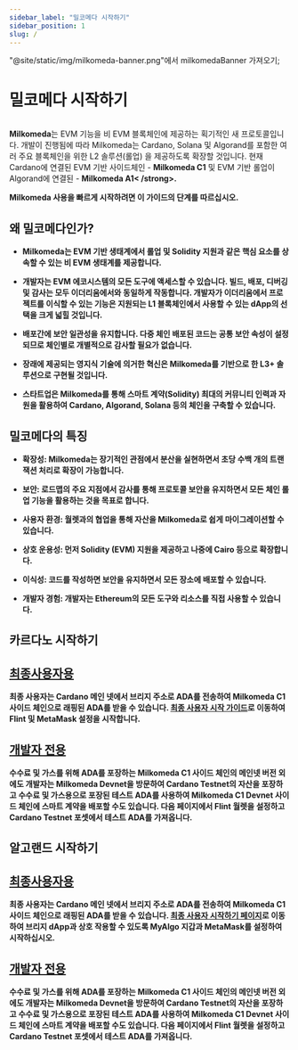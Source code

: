 ```yaml
---
sidebar_label: "밀코메다 시작하기"
sidebar_position: 1
slug: /
---
```


"@site/static/img/milkomeda-banner.png"에서 milkomedaBanner 가져오기;

# 밀코메다 시작하기

<img src={milkomedaBanner} className="img-full" alt="" />

**Milkomeda**는 EVM 기능을 비 EVM 블록체인에 제공하는 획기적인 새 프로토콜입니다. 개발이 진행됨에 따라 Milkomeda는 Cardano, Solana 및 Algorand를 포함한 여러 주요 블록체인을 위한 L2 솔루션(롤업) 을 제공하도록 확장할 것입니다. 현재 Cardano에 연결된 EVM 기반 사이드체인 - <strong>Milkomeda C1</strong> 및 EVM 기반 롤업이 Algorand에 연결된 - <strong>Milkomeda A1< /strong>.</p> 

<p spaces-before="0">
  Milkomeda 사용을 빠르게 시작하려면 이 가이드의 단계를 따르십시오.
</p>

<h2 spaces-before="0">
  왜 밀코메다인가?
</h2>

<ul>
  <li>
    <p spaces-before="0">
      Milkomeda는 EVM 기반 생태계에서 롤업 및 Solidity 지원과 같은 핵심 요소를 상속할 수 있는 비 EVM 생태계를 제공합니다.
    </p>
  </li>
  <li>
    <p spaces-before="0">
      개발자는 EVM 에코시스템의 모든 도구에 액세스할 수 있습니다. 빌드, 배포, 디버깅 및 감사는 모두 이더리움에서와 동일하게 작동합니다. 개발자가 이더리움에서 프로젝트를 이식할 수 있는 기능은 지원되는 L1 블록체인에서 사용할 수 있는 dApp의 선택을 크게 넓힐 것입니다.
    </p>
  </li>
  <li>
    <p spaces-before="0">
      배포간에 보안 일관성을 유지합니다. 다중 체인 배포된 코드는 공통 보안 속성이 설정되므로 체인별로 개별적으로 감사할 필요가 없습니다.
    </p>
  </li>
  <li>
    <p spaces-before="0">
      장래에 제공되는 영지식 기술에 의거한 혁신은 Milkomeda를 기반으로 한 L3+ 솔루션으로 구현될 것입니다.
    </p>
  </li>
  <li>
    <p spaces-before="0">
      스타트업은 Milkomeda를 통해 스마트 계약(Solidity) 최대의 커뮤니티 인력과 자원을 활용하여 Cardano, Algorand, Solana 등의 체인을 구축할 수 있습니다.
    </p>
  </li>
</ul>

<h2 spaces-before="0">
  밀코메다의 특징
</h2>

<ul>
  <li>
    <p spaces-before="0">
      확장성: Milkomeda는 장기적인 관점에서 분산을 실현하면서 초당 수백 개의 트랜잭션 처리로 확장이 가능합니다.
    </p>
  </li>
  <li>
    <p spaces-before="0">
      보안: 로드맵의 주요 지점에서 감사를 통해 프로토콜 보안을 유지하면서 모든 체인 롤업 기능을 활용하는 것을 목표로 합니다.
    </p>
  </li>
  <li>
    <p spaces-before="0">
      사용자 환경: 월렛과의 협업을 통해 자산을 Milkomeda로 쉽게 마이그레이션할 수 있습니다.
    </p>
  </li>
  <li>
    <p spaces-before="0">
      상호 운용성: 먼저 Solidity (EVM) 지원을 제공하고 나중에 Cairo 등으로 확장합니다.
    </p>
  </li>
  <li>
    <p spaces-before="0">
      이식성: 코드를 작성하면 보안을 유지하면서 모든 장소에 배포할 수 있습니다.
    </p>
  </li>
  <li>
    <p spaces-before="0">
      개발자 경험: 개발자는 Ethereum의 모든 도구와 리소스를 직접 사용할 수 있습니다.
    </p>
  </li>
</ul>

<h2 spaces-before="0">
  카르다노 시작하기
</h2>

<h2 spaces-before="0">
  <a href="./cardano/for-end-users/">최종사용자용</a>
</h2>

<p spaces-before="0">
  최종 사용자는 Cardano 메인 넷에서 브리지 주소로 ADA를 전송하여 <strong x-id="1">Milkomeda C1</strong>사이드 체인으로 래핑된 ADA를 받을 수 있습니다. <a href="./cardano/for-end-users">최종 사용자 시작 가이드</a>로 이동하여 Flint 및 MetaMask 설정을 시작합니다.
</p>

<h2 spaces-before="0">
  <a href="./cardano/for-developers/">개발자 전용</a>
</h2>

<p spaces-before="0">
  수수료 및 가스를 위해 ADA를 포장하는 Milkomeda C1 사이드 체인의 메인넷 버전 외에도 개발자는 <strong x-id="1">Milkomeda Devnet</strong>을 방문하여 Cardano Testnet의 자산을 포장하고 수수료 및 가스용으로 포장된 테스트 ADA를 사용하여 Milkomeda C1 Devnet 사이드 체인에 스마트 계약을 배포할 수도 있습니다. 다음 페이지에서 Flint 월렛을 설정하고 Cardano Testnet 포셋에서 테스트 ADA를 가져옵니다.
</p>


<h2 spaces-before="0">
  알고랜드 시작하기
</h2>

<h2 spaces-before="0">
  <a href="./algorand/for-end-users/">최종사용자용</a>
</h2>

<p spaces-before="0">
  최종 사용자는 Cardano 메인 넷에서 브리지 주소로 ADA를 전송하여 Milkomeda C1사이드 체인으로 래핑된 ADA를 받을 수 있습니다. <a href="./algorand/for-end-users">최종 사용자 시작하기 페이지</a>로 이동하여 브리지 dApp과 상호 작용할 수 있도록 MyAlgo 지갑과 MetaMask를 설정하여 시작하십시오.
</p>

<h2 spaces-before="0">
  <a href="./algorand/for-developers/">개발자 전용</a>
</h2>

<p spaces-before="0">
  수수료 및 가스를 위해 ADA를 포장하는 Milkomeda C1 사이드 체인의 메인넷 버전 외에도 개발자는 Milkomeda Devnet을 방문하여 Cardano Testnet의 자산을 포장하고 수수료 및 가스용으로 포장된 테스트 ADA를 사용하여 Milkomeda C1 Devnet 사이드 체인에 스마트 계약을 배포할 수도 있습니다. 다음 페이지에서 Flint 월렛을 설정하고 Cardano Testnet 포셋에서 테스트 ADA를 가져옵니다.
</p>
